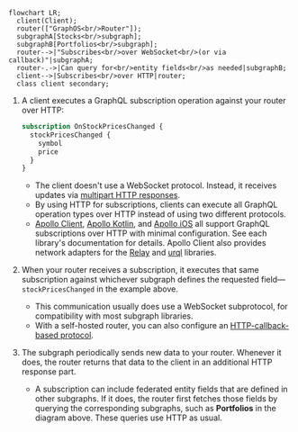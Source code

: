 
```mermaid
flowchart LR;
  client(Client);
  router(["GraphOS<br/>Router"]);
  subgraphA[Stocks<br/>subgraph];
  subgraphB[Portfolios<br/>subgraph];
  router-->|"Subscribes<br/>over WebSocket<br/>(or via callback)"|subgraphA;
  router-.->|Can query for<br/>entity fields<br/>as needed|subgraphB;
  client-->|Subscribes<br/>over HTTP|router;
  class client secondary;
```

1. A client executes a GraphQL subscription operation against your router over HTTP:

    ```graphql title="Example subscription"
    subscription OnStockPricesChanged {
      stockPricesChanged {
        symbol
        price
      }
    }
    ```

   - The client doesn't use a WebSocket protocol. Instead, it receives updates via [multipart HTTP responses](https://www.apollographql.com/docs/router/executing-operations/subscription-multipart-protocol/).
   - By using HTTP for subscriptions, clients can execute all GraphQL operation types over HTTP instead of using two different protocols.
   - [Apollo Client](https://www.apollographql.com/docs/react/data/subscriptions#http), [Apollo Kotlin](https://www.apollographql.com/docs/kotlin/essentials/subscriptions#configuring-http-subscriptions), and [Apollo iOS](https://www.apollographql.com/docs/ios/fetching/subscriptions#http) all support GraphQL subscriptions over HTTP with minimal configuration. See each library's documentation for details. Apollo Client also provides network adapters for the [Relay](https://www.apollographql.com/docs/react/data/subscriptions#relay) and [urql](https://www.apollographql.com/docs/react/data/subscriptions#urql) libraries.

2. When your router receives a subscription, it executes that same subscription against whichever subgraph defines the requested field—`stockPricesChanged` in the example above.

   - This communication usually does use a WebSocket subprotocol, for compatibility with most subgraph libraries.
   - With a self-hosted router, you can also configure an [HTTP-callback-based protocol](https://www.apollographql.com/docs/router/executing-operations/subscription-support/#http-callback-setup).

3. The subgraph periodically sends new data to your router. Whenever it does, the router returns that data to the client in an additional HTTP response part.
   - A subscription can include federated entity fields that are defined in other subgraphs. If it does, the router first fetches those fields by querying the corresponding subgraphs, such as **Portfolios** in the diagram above. These queries use HTTP as usual.